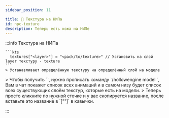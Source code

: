 ```yaml
---
sidebar_position: 11

title: 💅 Текстура на НИПа
id: npc-texture
description: Теперь есть кожа на НИПе
---
```



:::info Текстура на НИПа

<Tabs>
  <TabItem value="set_texture" label="Установить текстуру" attributes={{className: styles.def}}>
    
    ```kts
      textures["<layer>"] = "<pack/to/texture>" // Установить на слой layer текстуру - texture
    ```
    > Устанавливает определённую текстуру на определённый слой на моделе
    
  </TabItem>
  <TabItem value="get_texture" label="Как получить <layer>?" attributes={{className: styles.def}}>
    > Чтобы получить `<layer>`, нужно прописать команду `/hollowengine model <path/to/model>`, Вам в чат покажет список всех анимаций и в самом низу будет список всех существующих слоём текстур, которые есть на модели.  
    > Теперь просто кликните по нужной сточке и у вас скопируется название, после вставьте это название в `["<layer>"]` в кавычки.
  </TabItem>
</Tabs>

:::